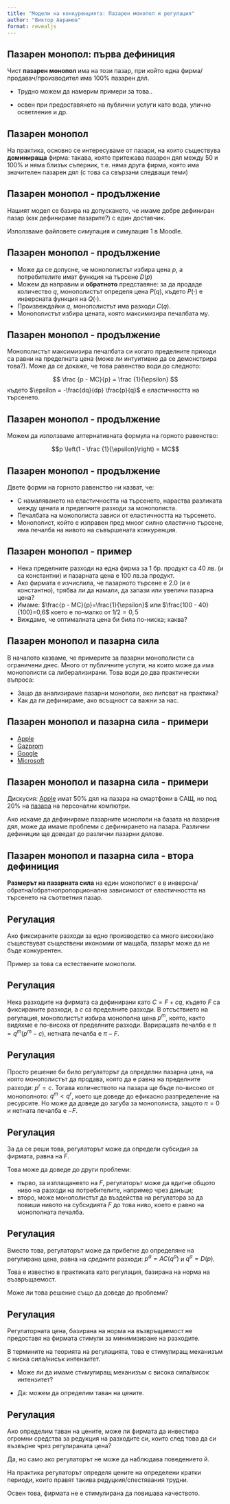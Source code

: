 ```yaml
---
title: "Модели на конкуренцията: Пазарен монопол и регулация"
author: "Виктор Аврамов"
format: revealjs
---
```


## Пазарен монопол: първа дефиниция

Чист **пазарен монопол** има на този пазар, при който една фирма/продавач/производител има 100% пазарен дял.

::: incremental
- Трудно можем да намерим примери за това..

- освен при предоставянето на публични услуги като вода, улично осветление и др.
:::

## Пазарен монопол

На практика, основно се интересуваме от пазари, на които съществува **доминираща** фирма: такава, която притежава пазарен дял между 50 и 100% и няма близък съперник, т.е. няма друга фирма, която има значителен пазарен дял (с това са свързани следващи теми)

## Пазарен монопол - продължение

::: incremental
Нашият модел се базира на допускането, че имаме добре дефиниран пазар (как дефинираме пазарите?) с един доставчик.

Използваме файловете симулация и симулация 1 в Moodle.
:::


## Пазарен монопол - продължение

::: incremental
- Може да се допусне, че монополистът избира цена $p$, а потребителите имат функция на търсене $D(p)$ 
- Можем да направим и **обратното** представяне: за да продаде количество $q$, монополистът определя цена $P(q)$, където $P(\cdot)$ е инверсната функция на $Q(\cdot)$. 
- Произвеждайки $q$, монополистът има разходи $C(q)$. 
- Монополистът избира цената, която максимизира печалбата му.
:::

## Пазарен монопол - продължение

Монополистът максимизира печалбата си когато пределните приходи са равни на пределната цена (може ли интуитивно да се демонстрира това?). Може да се докаже, че това равенство води до следното:

$$ \frac {p - MC}{p} = \frac {1}{\epsilon} $$
където $\epsilon = -\frac{dq}{dp} \frac{p}{q}$ е еластичността на търсенето.

## Пазарен монопол - продължение

Можем да използваме алтернативната формула на горното равенство:

$$p  \left(1 - \frac {1}{\epsilon}\right) = MC$$

## Пазарен монопол - продължение

Двете форми на горното равенство ни казват, че:

::: incremental
- С намаляването на еластичността на търсенето, нараства разликата между цената и пределните разходи за монополиста.
- Печалбата на монополиста зависи от еластичността на търсенето.
- Монополист, който е изправен пред мноог силно еластично търсене, има печалба на нивото на съвършената конкуренция.
:::

## Пазарен монопол - пример

::: incremental
- Нека пределните разходи на една фирма за 1 бр. продукт са 40 лв. (и са константни) и пазарната цена е 100 лв.за продукт. 
- Ако фирмата е изчислила, че пазарното търсене е 2.0 (и е константно), трябва ли да намали, да запази или увеличи пазарна цена?
- Имаме: $\frac{p - MC}{p}=\frac{1}{\epsilon}$ или $\frac{100 - 40}{100}=0,6$ което е по-малко от $1/2= 0,5$
- Виждаме, че оптималната цена би била по-ниска; каква?
:::

## Пазарен монопол и пазарна сила

В началото казваме, че примерите за пазарни монополисти са ограничени днес. Много от публичните услуги, на които може да има монополисти са либерализирани. Това води до два практически въпроса:

::: incremental
- Защо да анализираме пазарни монополи, ако липсват на практика?
- Как да ги дефинираме, ако всъщност са важни за нас.
:::

## Пазарен монопол и пазарна сила - примери

::: incremental
- [Apple](https://ec.europa.eu/commission/presscorner/detail/en/IP_22_2764)
- [Gazprom](https://ec.europa.eu/commission/presscorner/detail/en/MEMO_15_4829)
- [Google](https://ec.europa.eu/commission/presscorner/detail/en/MEMO_17_1785)
- [Microsoft](https://ec.europa.eu/commission/presscorner/detail/en/IP_13_196)
:::

## Пазарен монопол и пазарна сила - примери

Дискусия: [Apple](https://www.ft.com/content/75891d95-4432-4571-83df-b4cdf82d5da5) имат 50% дял на пазара на смартфони в САЩ, но под 20% на [пазара](https://gs.statcounter.com/os-market-share/desktop/worldwide) на персонални компютри.

Ако искаме да дефинираме пазарните монополи на базата на пазарния дял, може да имаме проблеми с дефинирането на пазара. Различни дефиниции ще доведат до различни пазарни дялове.

## Пазарен монопол и пазарна сила - втора дефиниция

**Размерът на пазарната сила** на един монополист е в инверсна/обратна/обратнопропорционална зависимост от еластичността на търсенето на съответния пазар.

## Регулация

Ако фиксираните разходи за едно производство са много високи/ако съществуват съществени икономии от мащаба, пазарът може да не бъде конкурентен. 

Пример за това са естествените монополи.


## Регулация

Нека разходите на фирмата са дефинирани като $C = F + cq$, където $F$ са фиксираните разходи, а $c$ са пределните разходи. 
В отсъствието на регулация, монополистът избира  монополна цена $p^m$, която, както видяхме е по-висока от пределните разходи. 
Вариращата печалба е $\pi = q^m(p^m-c)$, нетната печалба е $\pi - F$. 

## Регулация

Просто решение би било регулаторът да определни пазарна цена, на която монополистът да продава, която да е равна на пределните разходи: $p^r=c$. 
Тогава количеството на пазара ще бъде по-високо от монополното: $q^m < q^r$, което ще доведе до ефикасно разпределение на ресурсите.
Но може да доведе до загуба за монополиста, защото $\pi = 0$ и нетната печалба е $- F$.

## Регулация

За да се реши това, регулаторът може да определи субсидия за фирмата, равна на $F$. 

Това може да доведе до други проблеми:

::: incremental
- първо, за изплащаневто на $F$, регулаторът може да вдигне общото ниво на разходи на потребителите, например чрез данъци;
- второ, може монополистът да въздейства на регулатора за да повиши нивото на субсидията $F$ до това ниво, което е равно на монополната печалба.
:::

## Регулация

Вместо това, регулаторът може да прибегне до определяне на регулирана цена, равна на *средните* разходи: $p^a=AC(q^a)$ и $q^a=D(p)$. 

Това е известно в практиката като регулация, базирана на норма на възвръщаемост.

Може ли това решение също да доведе до проблеми?

## Регулация

Регулаторната цена, базирана на норма на възвръщаемост не предоставя на фирмата стимули за минимизиране на разходите.

В термините на теорията на регулацията, това е стимулиращ механизъм с ниска сила/нисък интензитет.

::: incremental
- Може ли да имаме стимулиращ механизъм с висока сила/висок интензитет?

- Да: можем да определим таван на цените.
:::

## Регулация

Ако определим таван на цените, може ли фирмата да инвестира огромни средства за редукция на разходите си, които след това да си възвърне чрез регулираната цена?

Да, но само ако регулаторът не може да наблюдава поведението й.

На практика регулаторът определя цените на определени кратки периоди, които правят такива редуцкия/спестявания трудни.

Освен това, фирмата не е стимулирана да повишава качеството. 
